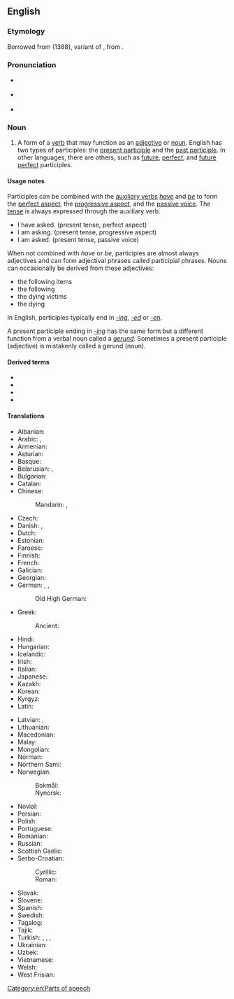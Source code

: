 ==English==
{{wikipedia}}

===Etymology===
{{PIE root|en|keh₂p}}
Borrowed from {{bor|en|fro|participle}} (1388), variant of {{m|fro|participe}}, from {{der|en|la|participium}}.

===Pronunciation===
* {{a|RP}} {{IPA|/pɑːˈtɪsɪpəl/|lang=en}}
* {{a|US}} {{IPA|/ˈpɑɹtɪˌsɪpəl/|lang=en}}
* {{audio|en-us-participle.ogg|Audio (US)|lang=en}}

===Noun===
{{en-noun}}

# {{lb|en|grammar}} A form of a [[verb]] that may function as an [[adjective]] or [[noun]]. English has two types of participles: the [[present participle]] and the [[past participle]]. In other languages, there are others, such as [[future]], [[perfect]], and [[future perfect]] participles.

====Usage notes====
Participles can be combined with the [[auxiliary verbs]] ''[[have]]'' and ''[[be]]'' to form the [[perfect aspect]], the [[progressive aspect]], and the [[passive voice]]. The [[tense]] is always expressed through the auxiliary verb.
* I have asked. (present tense, perfect aspect)
* I am asking. (present tense, progressive aspect)
* I am asked. (present tense, passive voice)

When not combined with ''have'' or ''be'', participles are almost always adjectives and can form adjectival phrases called participial phrases. Nouns can occasionally be derived from these adjectives:
* the following items
* the following
* the dying victims
* the dying
In English, participles typically end in ''[[-ing]]'', ''[[-ed]]'' or ''[[-en]]''.

A present participle ending in ''[[-ing]]'' has the same form but a different function from a verbal noun called a ''[[gerund]]''. Sometimes a present participle (adjective) is mistakenly called a gerund (noun).

====Derived terms====
* {{l|en|future participle}}
* {{l|en|past participle}}
* {{l|en|perfect passive participle}}
* {{l|en|present participle}}

====Translations====
{{trans-top|verb form}}
* Albanian: {{t+|sq|pjesore|f}}
* Arabic: {{t|ar|اِسْم فَاعِل|m}}, {{t|ar|اِسْم مَفْعُول|m}}
* Armenian: {{t+|hy|դերբայ}}
* Asturian: {{t|ast|participiu|m}}
* Basque: {{t|eu|partizipio}}
* Belarusian: {{t|be|дзеепрыме́тнік|m}}, {{t|be|дзеяпрыме́тнік|m}}
* Bulgarian: {{t+|bg|прича́стие|n}}
* Catalan: {{t+|ca|participi|m}}
* Chinese:
*: Mandarin: {{t+|cmn|分詞|sc=Hani}}, {{t+|cmn|分词|tr=fēncí|sc=Hani}}
* Czech: {{t+|cs|příčestí|n}}
* Danish: {{t|da|participium|n}}, {{t|da|tillægsform|c}}
* Dutch: {{t+|nl|deelwoord|n}}
* Estonian: {{t+|et|kesksõna}}
* Faroese: {{t|fo|lýsingarháttur|m}}
* Finnish: {{t+|fi|partisiippi}}
* French: {{t+|fr|participe|m}}
* Galician: {{t+|gl|participio|m}}
* Georgian: {{t|ka|მიმღეობა}}
* German: {{t+|de|Mittelwort|n}}, {{t+|de|Partizip|n}}, {{t+|de|Partizipium|n}}
*: Old High German: {{t|goh|teilnemunga}}
* Greek: {{t+|el|μετοχή|f}}
*: Ancient: {{t|grc|μετοχή|f}}
* Hindi: {{t+|hi|कृदंत|m}}
* Hungarian: {{t+|hu|melléknévi igenév}}
* Icelandic: {{t+|is|lýsingarháttur|m}}
* Irish: {{t|ga|rangabháil|f}}
* Italian: {{t+|it|participio|m}}
* Japanese: {{t+|ja|分詞|tr=ぶんし, bunshi}}
* Kazakh: {{t|kk|есімше}}
* Korean: {{t+|ko|분사}}
* Kyrgyz: {{t+|ky|атоочтук}}
* Latin: {{t+|la|participium|n}}
{{trans-mid}}
* Latvian: {{t+|lv|divdabis|m}}, {{t|lv|particips|m}}
* Lithuanian: {{t+|lt|dalyvis|m}}
* Macedonian: {{t|mk|партицип|m}}
* Malay: {{t|ms|partisipel}}
* Mongolian: {{t|mn|үйлт нэр|sc=Cyrl}}
* Norman: {{t|nrf|participe|m}} {{qualifier|Jersey}}
* Northern Sami: {{t-check|se|partisihppa}}
* Norwegian:
*: Bokmål: {{t+|nb|partisipp|n}}
*: Nynorsk: {{t|nn|partisipp|n}}
* Novial: {{t|nov|partisipe}}
* Persian: {{t|fa|وجه وصفی|tr=vaǰh-e-vasfī}}
* Polish: {{t+|pl|imiesłów|m}}
* Portuguese: {{t+|pt|particípio}}
* Romanian: {{t+|ro|participiu|n}}
* Russian: {{t+|ru|прича́стие|n}}
* Scottish Gaelic: {{t|gd|rann-phàirt|f}}
* Serbo-Croatian:
*: Cyrillic: {{t|sh|партицип|m}}
*: Roman: {{t+|sh|particip|m}}
* Slovak: {{t|sk|príčastie|n}}
* Slovene: {{t+|sl|deležnik|m}}
* Spanish: {{t+|es|participio|m}}
* Swedish: {{t+|sv|particip|n}}
* Tagalog: {{t|tl|pandiwari}}
* Tajik: {{t|tg|сифати феълӣ}}
* Turkish: {{t+|tr|ortaç}}, {{t+|tr|durum ortacı}}, {{t+|tr|sıfat-fiil}}, {{t+|tr|partisip}}
* Ukrainian: {{t+|uk|дієприкме́тник|m}}
* Uzbek: {{t+|uz|sifatdosh}}
* Vietnamese: {{t+|vi|phân từ}}
* Welsh: {{t|cy|rhangymeriad|m}}
* West Frisian: {{t|fy|mulwurd}}
{{trans-bottom}}

[[Category:en:Parts of speech]]
